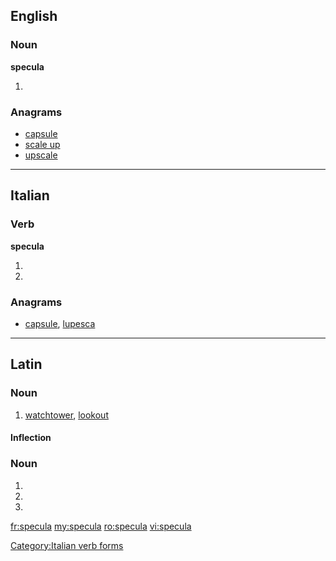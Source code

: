 ==English==

===Noun===
'''specula'''

# {{plural of|[[speculum]]}}

===Anagrams===
* [[capsule#English|capsule]]
* [[scale up#English|scale up]]
* [[upscale#English|upscale]]

----

==Italian==

===Verb===
'''specula'''

# {{conjugation of|speculare||3|s|pres|ind|lang=it}}
# {{conjugation of|speculare||2|s|imp|lang=it}}

===Anagrams===
* [[capsule#Italian|capsule]], [[lupesca#Italian|lupesca]]

[[Category:Italian verb forms]]

----

==Latin==

===Noun===
{{la-noun|specula|speculae|speculae|f|first}}

# [[watchtower]], [[lookout]]

====Inflection====
{{la-decl-1st|specul}}

===Noun===
{{la-noun-form|specula}}

# {{inflection of|speculum|speculum|nom|p|lang=la}}
# {{inflection of|speculum|speculum|acc|p|lang=la}}
# {{inflection of|speculum|speculum|voc|p|lang=la}}

[[fr:specula]]
[[my:specula]]
[[ro:specula]]
[[vi:specula]]